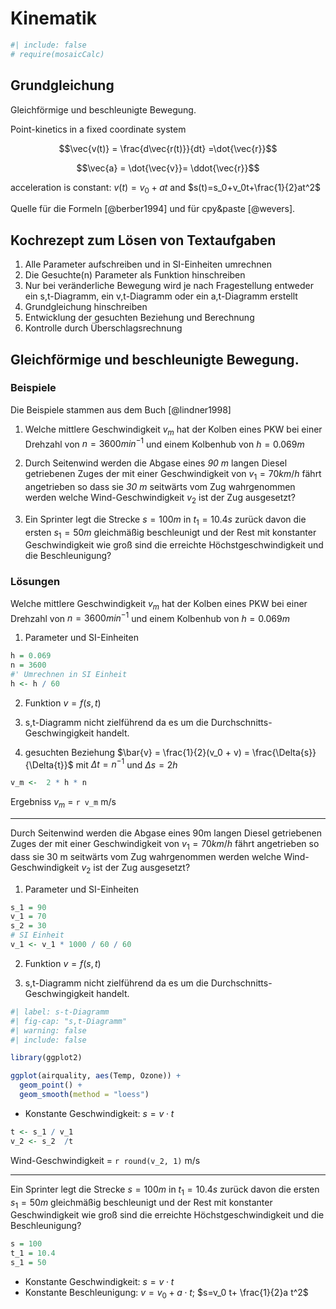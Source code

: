 # Kinematik

```r
#| include: false
# require(mosaicCalc)


```

## Grundgleichung

Gleichförmige und beschleunigte Bewegung.

Point-kinetics in a fixed coordinate system <!-- $\vec{r}=(x,y,z)$ --> <!-- $\vec{v}=(\dot{x},\dot{y},\dot{z})$ --> <!-- $\vec{a}=(\ddot{x},\ddot{y},\ddot{z})$ -->

$$\vec{v(t)} = \frac{d\vec{r(t)}}{dt} =\dot{\vec{r}}$$

$$\vec{a} = \dot{\vec{v}}= \ddot{\vec{r}}$$

acceleration is constant: $v(t)=v_0+at$ and $s(t)=s_0+v_0t+\frac{1}{2}at^2$

<!-- Quelle: https://johanw.home.xs4all.nl/physics_html/index.html -->

Quelle für die Formeln [@berber1994] und für cpy&paste [@wevers].

## Kochrezept zum Lösen von Textaufgaben

1)  Alle Parameter aufschreiben und in SI-Einheiten umrechnen
2)  Die Gesuchte(n) Parameter als Funktion hinschreiben
3)  Nur bei veränderliche Bewegung wird je nach Fragestellung entweder ein s,t-Diagramm, ein v,t-Diagramm oder ein a,t-Diagramm erstellt
4)  Grundgleichung hinschreiben
5)  Entwicklung der gesuchten Beziehung und Berechnung
6)  Kontrolle durch Überschlagsrechnung

## Gleichförmige und beschleunigte Bewegung.

### Beispiele

Die Beispiele stammen aus dem Buch [@lindner1998]

1.  Welche mittlere Geschwindigkeit $v_m$ hat der Kolben eines PKW bei einer Drehzahl von $n = 3600 min^{-1}$ und einem Kolbenhub von $h = 0.069 m$

2.  Durch Seitenwind werden die Abgase eines *90 m* langen Diesel getriebenen Zuges der mit einer Geschwindigkeit von $v_1 = 70 km/h$ fährt angetrieben so dass sie *30 m* seitwärts vom Zug wahrgenommen werden welche Wind-Geschwindigkeit $v_2$ ist der Zug ausgesetzt?

3.  Ein Sprinter legt die Strecke $s=100m$ in $t_1=10.4s$ zurück davon die ersten $s_1=50m$ gleichmäßig beschleunigt und der Rest mit konstanter Geschwindigkeit wie groß sind die erreichte Höchstgeschwindigkeit und die Beschleunigung?

### Lösungen

Welche mittlere Geschwindigkeit $v_m$ hat der Kolben eines PKW bei einer Drehzahl von $n = 3600 min^{-1}$ und einem Kolbenhub von $h = 0.069 m$

1.  Parameter und SI-Einheiten

```r
h = 0.069
n = 3600
#' Umrechnen in SI Einheit
h <- h / 60
```

2.  Funktion $v=f(s,t)$

3.  s,t-Diagramm nicht zielführend da es um die Durchschnitts-Geschwingigkeit handelt.

4.  gesuchten Beziehung $\bar{v} = \frac{1}{2}(v_0 + v) = \frac{\Delta{s}}{\Delta{t}}$ mit $\Delta t=n^{-1}$ und $\Delta s=2h$

```r
v_m <-  2 * h * n
```

Ergebniss $v_m$ = `r v_m` m/s

------------------------------------------------------------------------

Durch Seitenwind werden die Abgase eines 90m langen Diesel getriebenen Zuges der mit einer Geschwindigkeit von $v_1 = 70 km/h$ fährt angetrieben so dass sie 30 m seitwärts vom Zug wahrgenommen werden welche Wind-Geschwindigkeit $v_2$ ist der Zug ausgesetzt? <!-- 32/2 -->

1.  Parameter und SI-Einheiten

```r
s_1 = 90
v_1 = 70
s_2 = 30
# SI Einheit
v_1 <- v_1 * 1000 / 60 / 60
```

2.  Funktion $v=f(s,t)$

3.  s,t-Diagramm nicht zielführend da es um die Durchschnitts-Geschwingigkeit handelt.

```r
#| label: s-t-Diagramm
#| fig-cap: "s,t-Diagramm"
#| warning: false
#| include: false

library(ggplot2)

ggplot(airquality, aes(Temp, Ozone)) + 
  geom_point() + 
  geom_smooth(method = "loess")
```

-   Konstante Geschwindigkeit: $s=v\cdot t$

```r
t <- s_1 / v_1
v_2 <- s_2  /t
```

Wind-Geschwindigkeit = `r round(v_2, 1)` m/s

------------------------------------------------------------------------

Ein Sprinter legt die Strecke $s=100m$ in $t_1=10.4s$ zurück davon die ersten $s_1=50m$ gleichmäßig beschleunigt und der Rest mit konstanter Geschwindigkeit wie groß sind die erreichte Höchstgeschwindigkeit und die Beschleunigung? <!-- 34/19 -->

```r
s = 100
t_1 = 10.4
s_1 = 50

```

-   Konstante Geschwindigkeit: $s=v\cdot t$
-   Konstante Beschleunigung: $v=v_0+a\cdot t$; $s=v_0 t+ \frac{1}{2}a t^2$

